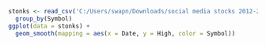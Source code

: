 ```{r}
stonks <- read_csv('C:/Users/swapn/Downloads/social media stocks 2012-2022.csv') %>%
  group_by(Symbol)
ggplot(data = stonks) +
  geom_smooth(mapping = aes(x = Date, y = High, color = Symbol))
```
